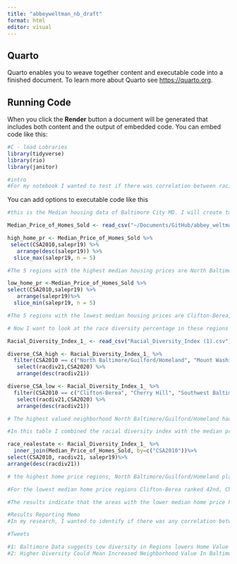 ```yaml
---
title: "abbeyweltman_nb_draft"
format: html
editor: visual
---
```


## Quarto

Quarto enables you to weave together content and executable code into a finished document. To learn more about Quarto see <https://quarto.org>.

## Running Code

When you click the **Render** button a document will be generated that includes both content and the output of embedded code. You can embed code like this:

```r
#C - load Lobraries
library(tidyverse)
library(rio)
library(janitor)

#intro 
#For my notebook I wanted to test if there was correlation between racial diversity and housing prices in Baltimore City. In the data sets we have looked at previously we were able to identify regional disparities in median income and race. We have also analyzed diversity percentages in these areas. The missing piece that could tie the data notebook together would be the housing prices data. With the regional data median housing price data of Baltimore we can compare the housing value and race diversity percentage. This would indicate the value of the neighborhood and we can see if there are trends with neighborhood value, race and income.

```

You can add options to executable code like this

```r
#this is the Median housing data of Baltimore City MD. I will create table to assess which cities in MD had the highest and lowest value of homes and then assess my findings with the other data. I will be looking at the home value of the most current year in each city. So i will sort the data according to the 2019 home value median price. 

Median_Price_of_Homes_Sold <- read_csv("~/Documents/GitHub/abbey_weltman_jour472/abbeyweltman_notebook/Median_Price_of_Homes_Sold.csv")

high_home_pr <- Median_Price_of_Homes_Sold %>% 
 select(CSA2010,salepr19) %>%
   arrange(desc(salepr19)) %>%
  slice_max(salepr19, n = 5)

#The 5 regions with the highest median housing prices are North Baltimore/Guilford/Homeland, Mount Washington/Coldsprings. Harbor East/little Italy, South Baltimore and Canton. I also found that The 5 regions with the highest Median Price are close together within 15 minutes driving from each other, less than 10 miles. . 

low_home_pr <-Median_Price_of_Homes_Sold %>% 
select(CSA2010,salepr19) %>% 
   arrange(salepr19)%>% 
  slice_min(salepr19, n = 5)

#The 5 regions with the lowest median housing prices are Clifton-Berea, Cherry Hill, Southwest Baltimore, Greater Rosemont, Sandtown-Winchester/Harlem Park. 
```

```r
# Now I want to look at the race diversity percentage in these regions and compare it to what i've seen from the median housing price results data In this charts we can see which cities have the highest percent of racial diversity. I am going to filter it so we can only see the results for the highest and lowers cities I obtained in the previous table. 

Racial_Diversity_Index_1_ <- read_csv("Racial_Diversity_Index (1).csv")

diverse_CSA_high <- Racial_Diversity_Index_1_ %>%
  filter(CSA2010 == c("North Baltimore/Guilford/Homeland", "Mount Washington/Coldspring", "Harbor East/Little Italy", "South Baltimore", "Canton")) %>%
   select(racdiv21,CSA2020) %>%
   arrange(desc(racdiv21)) 

diverse_CSA_low <- Racial_Diversity_Index_1_ %>%
  filter(CSA2010 == c("Clifton-Berea", "Cherry Hill", "Southwest Baltimore", "Greater Rosemont", "Sandtown-Winchester/Harlem Park")) %>%
   select(racdiv21,CSA2020) %>%
   arrange(desc(racdiv21)) 

# The highest valued neighborhood North Baltimore/Guilford/Homeland had a 61.65% racial diversity index which is high. Mount Washington/Coldspring had a racial diversity index of 56.72%. Harbor East/Little Italy had a Racial Diversity Index of 63.2%. These values are all similar so I can not conclude if race plays any factor in the value of neighborhoods in Baltimore City. The cities with the highest median housing price did not prove to have either very diverse populations or conservative. 
```
```r
#In this table I combined the racial diversity index with the median prices of homes sold. In this table you can see side by side the regions median housing price and racial diversity percentage. I arranged the chart by sale price so we could evaluate of the highest and lowest valued neighborhoods had corresponding evidence of racial diversity in there region. 

race_realestate <- Racial_Diversity_Index_1_ %>%
  inner_join(Median_Price_of_Homes_Sold, by=c("CSA2010"))%>%
select(CSA2010, racdiv21, salepr19)%>%
arrange(desc(racdiv21))

# the highest home price regions, North Baltimore/Guilford/Homeland placed 12th in racial diversity. Mount Washington/Coldspring placed 16th, Harbor East/Little Italy placed 11th, South Baltimore placed 37th and Canton placed 30th this was out of 55 regions. 

#For the lowest median home price regions Clifton-Berea ranked 42nd, Cherry Hill ranked 40th, Southwest Baltimore ranked 24th, Greater Rosemont ranked 54th and Sandtown-Winchester/Harlem Park ranked 51st. 

#The results indicate that the areas with the lower median home price have less diversity. Almost all the lowest median regions were in the bottom 10 for racial diversity.  
```


```r
#Results Reporting Memo
#In my research, I wanted to identify if there was any correlation between racial diversity and median housing prices in Baltimore City Regions. The first data I looked at was the Median price of homes sold in Baltimore City regions. This came from the Baltimore Neighborhood Alliance. I sorted them into two tables labeled high_home_pr and low_home_pr. With this data, I was able to attain the regions with the highest and lowest median housing prices.  I was also able to identify trends within these results and saw that the top 5 regions were within a 10-mile radius of each other. I then wanted to test the median home value with the racial diversity of the region. First I filtered the data to only show me the racial diversity percentage of the five highest and lowest median home price regions. I labeled these two tables diverse_CSA_high and diverse_CSA_low. Then I took this a step further in the next data table by combining the two sets to see the median home price next to the racial diversity percentage next to each other. In this table, labeled race_realestate, I was able to see how regions ranked amongst each other in diversity and neighborhood home value. With this combined table I noticed the trend that the regions with higher diversity percentages typically had a higher median home price value. The regions with lower median home price values had some of the lowest racial diversity percentages. Almost all the lowest median home price regions were in the bottom 10 for racial diversity. This trend indicates that more diversity adds value to neighborhoods in these specific regions of Baltimore City. I also included the highest the lowest median income of Maryland cities. Although this is not specific to Baltimore like the rest of the data it allows me to see if the wealth in the state is region and then I can narrow my sights on the specific regions in the data. There is a significant margin of error here that has to be considered. The data can not speak for the specific ethnic demographic makeup of each region and I would want to apply that data to see if these populations alter the results of my study. It is also possible that higher diversity could also be a result of a more densely populated city. I also could do more research on the economic disparities of these regions. 

#Tweets

#1: Baltimore Data suggests Low diversity in Regions lowers Home Value 
#2: Higher Diversity Could Mean Increased Neighborhood Value In Baltimore City, Data Shows

```
